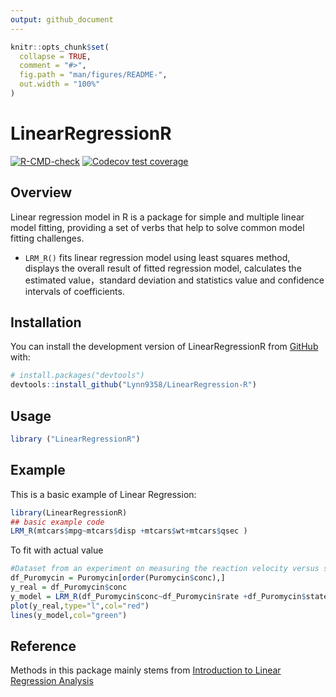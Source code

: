 ```yaml
---
output: github_document
---
```


<!-- README.md is generated from README.Rmd. Please edit that file -->

```r
knitr::opts_chunk$set(
  collapse = TRUE,
  comment = "#>",
  fig.path = "man/figures/README-",
  out.width = "100%"
)
```

# LinearRegressionR

<!-- badges: start -->
[![R-CMD-check](https://github.com/Lynn9358/LinearRegression-R/actions/workflows/R-CMD-check.yaml/badge.svg)](https://github.com/Lynn9358/LinearRegression-R/actions/workflows/R-CMD-check.yaml)
[![Codecov test coverage](https://codecov.io/gh/Lynn9358/LinearRegression-R/branch/main/graph/badge.svg)](https://app.codecov.io/gh/Lynn9358/LinearRegression-R?branch=main)
  <!-- badges: end -->
<!-- badges: end -->

## Overview

Linear regression model in R is a package for simple and multiple linear model fitting, providing a set of verbs that help to solve common model fitting challenges. 

-   `LRM_R()` fits linear regression model using least squares method, displays the overall result of fitted regression model, calculates the estimated value，standard deviation and statistics value and confidence intervals of coefficients.


## Installation

You can install the development version of LinearRegressionR from [GitHub](https://github.com/) with:

``` r
# install.packages("devtools")
devtools::install_github("Lynn9358/LinearRegression-R")
```

## Usage

```r
library ("LinearRegressionR")

```

## Example

This is a basic example of Linear Regression:
``` r
library(LinearRegressionR)
## basic example code
LRM_R(mtcars$mpg~mtcars$disp +mtcars$wt+mtcars$qsec )

``` 
To fit with actual value
``` r
#Dataset from an experiment on measuring the reaction velocity versus substrate concentration in an enzymatic reaction involving untreated cells or cells treated with Puromycin.
df_Puromycin = Puromycin[order(Puromycin$conc),]
y_real = df_Puromycin$conc
y_model = LRM_R(df_Puromycin$conc~df_Puromycin$rate +df_Puromycin$state)$Y_model
plot(y_real,type="l",col="red")
lines(y_model,col="green")
```



## Reference

Methods in this package  mainly stems from [Introduction to Linear Regression Analysis](https://ebookcentral.proquest.com/lib/umichigan/detail.action?docID=7103892o)

